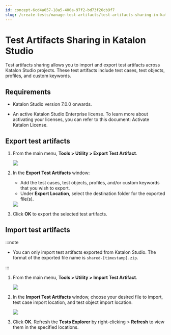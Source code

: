 ```yaml
---
id: concept-6cd4a057-18a5-400a-97f2-bd73f26cb9f7
slug: /create-tests/manage-test-artifacts/test-artifacts-sharing-in-katalon-studio
---
```


# Test Artifacts Sharing in Katalon Studio

Test artifacts sharing allows you to import and export test artifacts across Katalon Studio projects. These test artifacts include test cases, test objects, profiles, and custom keywords.

## Requirements

-   Katalon Studio version 7.0.0 onwards.

-   An active Katalon Studio Enterprise license. To learn more about activating your licenses, you can refer to this document: Activate Katalon License.


## Export test artifacts

1.  From the main menu, **Tools &gt; Utility &gt; Export Test Artifact**.

    <img src="/doc_images/Documents/Create_tests/Manage_Test_Artifacts/Test_Artifact_Sharing/image/ks-855-export-ta.png" width={400} />

2.  In the **Export Test Artifacts** window:

    -   Add the test cases, test objects, profiles, and/or custom keywords that you wish to export.
    -   Under **Export Location**, select the destination folder for the exported file\(s\).
    <img src="https://github.com/katalon-studio/docs-images/raw/master/katalon-studio/docs/import-export-test-artifact/export-test-artifacts.png" width={497} />

3.  Click **OK** to export the selected test artifacts.


## Import test artifacts


:::note

-   You can only import test artifacts exported from Katalon Studio. The format of the exported file name is <code>shared-[timestamp].zip</code>.


:::

1.  From the main menu, **Tools &gt; Utility &gt; Import Test Artifact**.

    <img src="/doc_images/Documents/Create_tests/Manage_Test_Artifacts/Test_Artifact_Sharing/image/ks-855-import-ta.png" width={400} />

2.  In the **Import Test Artifacts** window, choose your desired file to import, test case import location, and test object import location.

    <img src="https://github.com/katalon-studio/docs-images/raw/master/katalon-studio/docs/import-export-test-artifact/import-test-artifact.png" width={496} />

3.  Click **OK**. Refresh the **Tests Explorer** by right-clicking &gt; **Refresh** to view them in the specified locations.